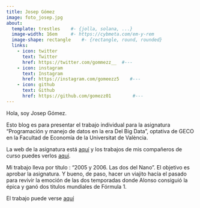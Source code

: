 ```yaml
---
title: Josep Gómez
image: foto_josep.jpg
about:
  template: trestles    #- {jolla, solana, ...}
  image-width: 16em     #- https://cybmeta.com/em-y-rem
  image-shape: rectangle    #- {rectangle, round, rounded}
  links:
    - icon: twitter
      text: Twitter
      href: https://twitter.com/gommezz__  #---
    - icon: instagram
      text: Instagram
      href: https://instagram.com/gomeezz5    #---
    - icon: github
      text: Github
      href: https://github.com/gomezz01        #---
---
```


Hola, soy Josep Gómez.

Esto blog es para presentar el trabajo individual para la asignatura "Programación y manejo de datos en la era Del Big Data", optativa de GECO en la Facultad de Economía de la Universitat de València.

La web de la asignatura está [aquí](https://perezp44.github.io/intro-ds-22-23-web/){target="_blank"} y los trabajos de mis compañeros de curso puedes verlos [aquí](https://perezp44.github.io/intro-ds-22-23-web/07-trabajos_2022-23.html){target="_blank"}.

Mi trabajo lleva por título : "2005 y 2006. Las dos del Nano". El objetivo es aprobar la asignatura. Y bueno, de paso, hacer un viajito hacía el pasado para revivir la emoción de las dos temporadas donde Alonso consiguió la épica y ganó dos titulos mundiales de Fórmula 1.

El trabajo puede verse [aquí](my_trabajo_BigData.html)
